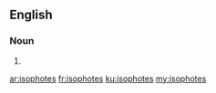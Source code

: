 ==English==

===Noun===
{{head|en|plural}}

# {{plural of|isophote|lang=en|nocat=1}}

[[ar:isophotes]]
[[fr:isophotes]]
[[ku:isophotes]]
[[my:isophotes]]